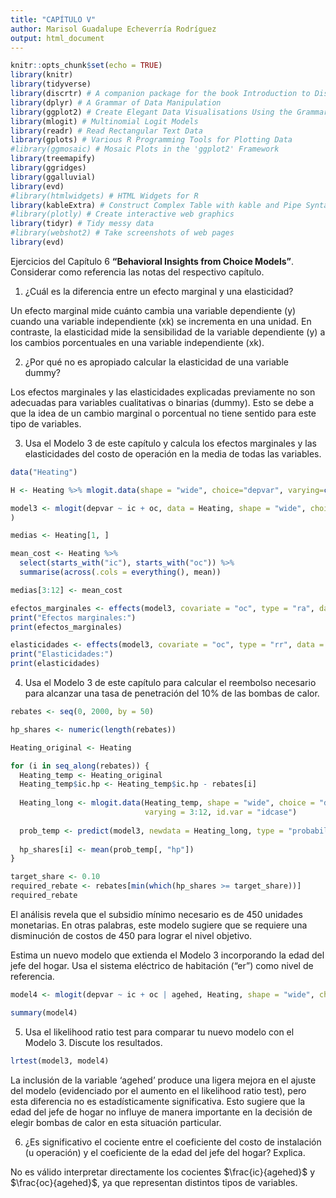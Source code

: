 ---
title: "CAPÍTULO V"
author: Marisol Guadalupe Echeverría Rodríguez
output: html_document
---

```{r, echo=FALSE, include=FALSE}
knitr::opts_chunk$set(echo = TRUE)
library(knitr)
library(tidyverse)
library(discrtr) # A companion package for the book Introduction to Discrete Choice Analysis with `R`
library(dplyr) # A Grammar of Data Manipulation
library(ggplot2) # Create Elegant Data Visualisations Using the Grammar of Graphics
library(mlogit) # Multinomial Logit Models
library(readr) # Read Rectangular Text Data
library(gplots) # Various R Programming Tools for Plotting Data
#library(ggmosaic) # Mosaic Plots in the 'ggplot2' Framework
library(treemapify)
library(ggridges)
library(ggalluvial)
library(evd)
#library(htmlwidgets) # HTML Widgets for R
library(kableExtra) # Construct Complex Table with kable and Pipe Syntax
#library(plotly) # Create interactive web graphics
library(tidyr) # Tidy messy data
#library(webshot2) # Take screenshots of web pages
library(evd)
```

Ejercicios del Capítulo 6 <b>"Behavioral Insights from Choice Models"</b>. Considerar como referencia las notas del respectivo capítulo.

1. ¿Cuál es la diferencia entre un efecto marginal y una elasticidad?

Un efecto marginal mide cuánto cambia una variable dependiente (y) cuando una variable independiente (xk) se incrementa en una unidad. En contraste, la elasticidad mide la sensibilidad de la variable dependiente (y) a los cambios porcentuales en una variable independiente (xk).

2. ¿Por qué no es apropiado calcular la elasticidad de una variable dummy?

Los efectos marginales y las elasticidades explicadas previamente no son adecuadas para variables cualitativas o binarias (dummy). Esto se debe a que la idea de un cambio marginal o porcentual no tiene sentido para este tipo de variables.

3. Usa el Modelo 3 de este capítulo y calcula los efectos marginales y las elasticidades del costo de operación en la media de todas las variables.

```{r}

data("Heating")

H <- Heating %>% mlogit.data(shape = "wide", choice="depvar", varying=c(3:12))

model3 <- mlogit(depvar ~ ic + oc, data = Heating, shape = "wide", choice = "depvar", reflevel = "ec", varying = 3:12
)

medias <- Heating[1, ]

mean_cost <- Heating %>%
  select(starts_with("ic"), starts_with("oc")) %>%
  summarise(across(.cols = everything(), mean))

medias[3:12] <- mean_cost

efectos_marginales <- effects(model3, covariate = "oc", type = "ra", data = mlogit.data(medias, shape = "wide", choice = "depvar", varying = 3:12))
print("Efectos marginales:")
print(efectos_marginales)

elasticidades <- effects(model3, covariate = "oc", type = "rr", data = mlogit.data(medias, shape = "wide", choice = "depvar", varying = 3:12))
print("Elasticidades:")
print(elasticidades)

```

4. Usa el Modelo 3 de este capítulo para calcular el reembolso necesario para alcanzar una tasa de penetración del 10% de las bombas de calor.

```{r}

rebates <- seq(0, 2000, by = 50)

hp_shares <- numeric(length(rebates))

Heating_original <- Heating

for (i in seq_along(rebates)) {
  Heating_temp <- Heating_original
  Heating_temp$ic.hp <- Heating_temp$ic.hp - rebates[i]
  
  Heating_long <- mlogit.data(Heating_temp, shape = "wide", choice = "depvar",
                              varying = 3:12, id.var = "idcase")
  
  prob_temp <- predict(model3, newdata = Heating_long, type = "probabilities")
  
  hp_shares[i] <- mean(prob_temp[, "hp"])
}

target_share <- 0.10
required_rebate <- rebates[min(which(hp_shares >= target_share))]
required_rebate

```

El análisis revela que el subsidio mínimo necesario es de 450 unidades monetarias. En otras palabras, este modelo sugiere que se requiere una disminución de costos de 450 para lograr el nivel objetivo.

Estima un nuevo modelo que extienda el Modelo 3 incorporando la edad del jefe del hogar. Usa el sistema eléctrico de habitación (“er”) como nivel de referencia.

```{r}

model4 <- mlogit(depvar ~ ic + oc | agehed, Heating, shape = "wide", choice = "depvar", reflevel = "er", varying = c(3:12))

summary(model4)

```

5. Usa el likelihood ratio test para comparar tu nuevo modelo con el Modelo 3. Discute los resultados.

```{r}

lrtest(model3, model4)

```

La inclusión de la variable 'agehed' produce una ligera mejora en el ajuste del modelo (evidenciado por el aumento en el likelihood ratio test), pero esta diferencia no es estadísticamente significativa. Esto sugiere que la edad del jefe de hogar no influye de manera importante en la decisión de elegir bombas de calor en esta situación particular.

6. ¿Es significativo el cociente entre el coeficiente del costo de instalación (u operación) y el coeficiente de la edad del jefe del hogar? Explica.

No es válido interpretar directamente los cocientes $\frac{ic}{agehed}$ y $\frac{oc}{agehed}$, ya que representan distintos tipos de variables.
